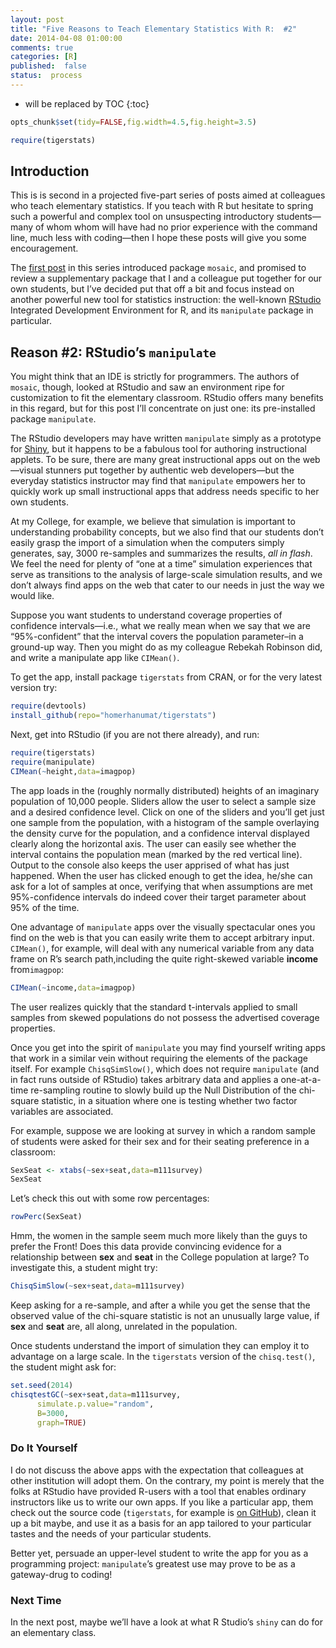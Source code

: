 ```yaml
---
layout: post
title: "Five Reasons to Teach Elementary Statistics With R:  #2"
date: 2014-04-08 01:00:00
comments: true
categories: [R]
published:  false
status:  process
---
```




* will be replaced by TOC
{:toc}

```r
opts_chunk$set(tidy=FALSE,fig.width=4.5,fig.height=3.5)
```

```r
require(tigerstats)
```

## Introduction

This is is second in a projected five-part series of posts aimed at colleagues who teach elementary statistics.  If you teach with R but hesitate to spring such a powerful and complex tool on unsuspecting introductory students---many of whom whom will have had no prior experience with the command line, much less with coding---then I hope these posts will give you some encouragement.

The [first post](http://statistics.rainandrhino.org/blog/2014/04/05/tigerstatsintro/) in this series introduced package `mosaic`, and promised to review a supplementary package that I and a colleague put together for our own students, but I've decided put that off a bit and focus instead on another powerful new tool for statistics instruction:  the well-known [RStudio](https://www.rstudio.com/) Integrated Development Environment for R, and its `manipulate` package in particular.

## Reason #2:  RStudio's `manipulate`

You might think that an IDE is strictly for programmers.  The authors of `mosaic`, though, looked at RStudio and saw an environment ripe for customization to fit the elementary classroom.  RStudio offers many benefits in this regard, but for this post I'll concentrate on just one:  its pre-installed package `manipulate`.

The RStudio developers may have written `manipulate` simply as a prototype for [Shiny](http://shiny.rstudio.com/), but it happens to be a fabulous tool for authoring instructional applets.  To be sure, there are many great instructional apps out on the web---visual stunners put together by authentic web developers---but the everyday statistics instructor may find that `manipulate` empowers her to quickly work up small instructional apps that address needs specific to her own students.

At my College, for example, we believe that simulation is important to understanding probability concepts, but we also find that our students don't easily grasp the import of a simulation when the computers simply generates, say, 3000 re-samples and summarizes the results, *all in flash*.  We feel the need for plenty of "one at a time" simulation experiences that serve as transitions to the analysis of large-scale simulation results, and we don't always find apps on the web that cater to our needs in just the way we would like.

Suppose you want students to understand coverage properties of confidence intervals---i.e., what we really mean when we say that we are "95%-confident" that the interval covers the population parameter--in a ground-up way.  Then you might do as my colleague Rebekah Robinson did, and write a manipulate app like `CIMean()`.

To get the app, install package `tigerstats` from CRAN, or for the very latest version try:

```r
require(devtools)
install_github(repo="homerhanumat/tigerstats")
```

Next, get into RStudio (if you are not there already), and run:


```r
require(tigerstats)
require(manipulate)
CIMean(~height,data=imagpop)
```

The app loads in the (roughly normally distributed) heights of an imaginary population of 10,000 people.  Sliders allow the user to select a sample size and a desired confidence level.  Click on one of the sliders and you'll get just one sample from the population, with a histogram of the sample overlaying the density curve for the population, and a confidence interval displayed clearly along the horizontal axis.  The user can easily see whether the interval contains the population mean (marked by the red vertical line).  Output to the console also keeps the user apprised of what has just happened.  When the user has clicked enough to get the idea, he/she can ask for a lot of samples at once, verifying that when assumptions are met 95%-confidence intervals do indeed cover their target parameter about 95% of the time.

One advantage of `manipulate` apps over the visually spectacular ones you find on the web is that you can easily write them to accept arbitrary input.  `CIMean()`, for example, will deal with any numerical variable from any data frame on R's search path,including the quite right-skewed variable **income** from`imagpop`:

```r
CIMean(~income,data=imagpop)
```

The user realizes quickly that the standard t-intervals applied to small samples from skewed populations do not possess the advertised coverage properties.

Once you get into the spirit of `manipulate` you may find yourself writing apps that work in a similar vein without requiring the elements of the package itself.  For example `ChisqSimSlow()`, which does not require `manipulate` (and in fact runs outside of RStudio) takes arbitrary data and applies a one-at-a-time re-sampling routine to slowly build up the Null Distribution of the chi-square statistic, in a situation where one is testing whether two factor variables are associated.

For example, suppose we are looking at survey in which a random sample of students were asked for their sex and for their seating preference in a classroom:

```r
SexSeat <- xtabs(~sex+seat,data=m111survey)
SexSeat
```

Let's check this out with some row percentages:

```r
rowPerc(SexSeat)
```

Hmm, the women in the sample seem much more likely than the guys to prefer the Front!  Does this data provide convincing evidence for a relationship between **sex** and **seat** in the College population at large?  To investigate this, a student might try:

```r
ChisqSimSlow(~sex+seat,data=m111survey)
```

Keep asking for a re-sample, and after a while you get the sense that the observed value of the chi-square statistic is not an unusually large value, if **sex** and **seat** are, all along, unrelated in the population.

Once students understand the import of simulation they can employ it to advantage on a large scale.  In the `tigerstats` version of the `chisq.test()`, the student might ask for:

```r
set.seed(2014)
chisqtestGC(~sex+seat,data=m111survey,
      simulate.p.value="random",
      B=3000,
      graph=TRUE)
```



### Do It Yourself

I do not discuss the above apps with the expectation that colleagues at other institution will adopt them.  On the contrary, my point is merely that the folks at RStudio have provided R-users with a tool that enables ordinary instructors like us to write our own apps.  If you like a particular app, them check out the source code (`tigerstats`, for example is [on GitHub](http:github.com/homerhanumat/tigerstats)), clean it up a bit maybe, and use it as a basis for an app tailored to your particular tastes and the needs of your particular students.

Better yet, persuade an upper-level student to write the app for you as a programming project:  `manipulate`'s greatest use may prove to be as a gateway-drug to coding!

### Next Time

In the next post, maybe we'll have a look at what R Studio's `shiny` can do for an elementary class.
